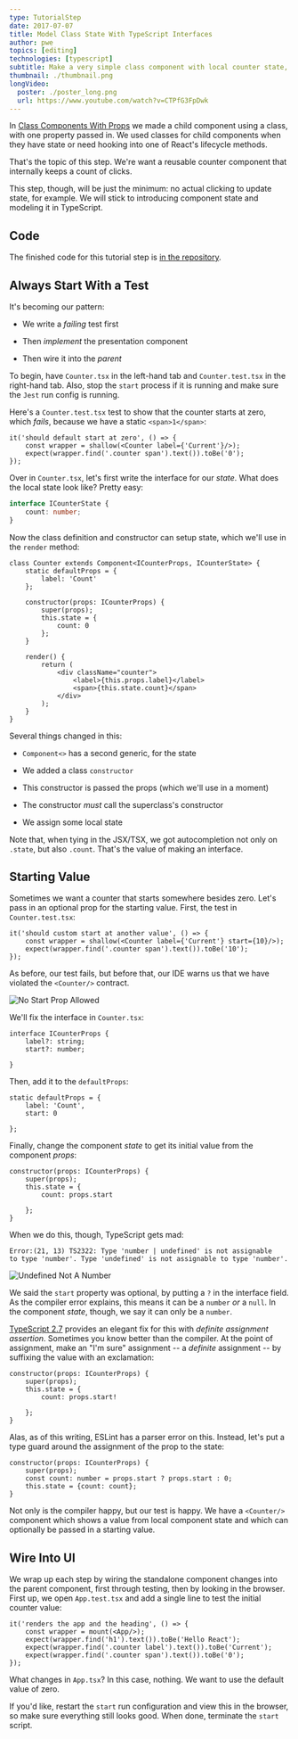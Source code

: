 ```yaml
---
type: TutorialStep
date: 2017-07-07
title: Model Class State With TypeScript Interfaces
author: pwe
topics: [editing]
technologies: [typescript]
subtitle: Make a very simple class component with local counter state, then make an interface for that state.
thumbnail: ./thumbnail.png
longVideo:
  poster: ./poster_long.png
  url: https://www.youtube.com/watch?v=CTPfG3FpDwk
---
```


In [Class Components With Props](../class_props/) we made a child component
using a class, with one property passed in. We used classes for child
components when they have state or need hooking into one of React's
lifecycle methods.

That's the topic of this step. We're want a reusable counter component
that internally keeps a count of clicks.

This step, though, will be just the minimum: no actual clicking to update
state, for example. We will stick to introducing component state and
modeling it in TypeScript.

## Code

The finished code for this tutorial step is
[in the repository](https://github.com/JetBrains/jetbrains_guide/tree/master/sites/pycharm-guide/demos/tutorials/react_typescript_tdd/class_state).


## Always Start With a Test

It's becoming our pattern:

- We write a *failing* test first

- Then *implement* the presentation component

- Then wire it into the *parent*

To begin, have `Counter.tsx` in the left-hand tab and `Counter.test.tsx`
in the right-hand tab. Also, stop the `start` process if it is running
and make sure the `Jest` run config is running.

Here's a `Counter.test.tsx` test to show that the counter starts at zero,
which *fails*, because we have a static `<span>1</span>`:

```typescript{}
it('should default start at zero', () => {
    const wrapper = shallow(<Counter label={'Current'}/>);
    expect(wrapper.find('.counter span').text()).toBe('0');
});
```

Over in `Counter.tsx`, let's first write the interface for our *state*.
What does the local state look like? Pretty easy:

```typescript
interface ICounterState {
    count: number;
}
```

Now the class definition and constructor can setup state, which we'll use
in the `render` method:

```typescript{}
class Counter extends Component<ICounterProps, ICounterState> {
    static defaultProps = {
        label: 'Count'
    };

    constructor(props: ICounterProps) {
        super(props);
        this.state = {
            count: 0
        };
    }

    render() {
        return (
            <div className="counter">
                <label>{this.props.label}</label>
                <span>{this.state.count}</span>
            </div>
        );
    }
}
```

Several things changed in this:

- `Component<>` has a second generic, for the state

- We added a class `constructor`

- This constructor is passed the props (which we'll use in a moment)

- The constructor *must* call the superclass's constructor

- We assign some local state

Note that, when tying in the JSX/TSX, we got autocompletion not only
on `.state`, but also `.count`. That's the value of making an interface.

## Starting Value

Sometimes we want a counter that starts somewhere besides zero. Let's pass
in an optional prop for the starting value. First, the test in
`Counter.test.tsx`:

```typescript{}
it('should custom start at another value', () => {
    const wrapper = shallow(<Counter label={'Current'} start={10}/>);
    expect(wrapper.find('.counter span').text()).toBe('10');
});
```

As before, our test fails, but before that, our IDE warns us that we have
violated the `<Counter/>` contract.

![No Start Prop Allowed](./screenshots/no_start.png)

We'll fix the interface in `Counter.tsx`:

```typescript{3}
interface ICounterProps {
    label?: string;
    start?: number;

}
```

Then, add it to the `defaultProps`:

```typescript{3}
static defaultProps = {
    label: 'Count',
    start: 0

};
```

Finally, change the component *state* to get its initial value from the
component *props*:

```typescript{4}
constructor(props: ICounterProps) {
    super(props);
    this.state = {
        count: props.start

    };
}
```

When we do this, though, TypeScript gets mad:

```
Error:(21, 13) TS2322: Type 'number | undefined' is not assignable
to type 'number'. Type 'undefined' is not assignable to type 'number'.
```

![Undefined Not A Number](./screenshots/undefined_not_number.png)

We said the `start` property was optional, by putting a `?` in the
interface field. As the compiler error explains, this means it can be
a `number` *or* a `null`. In the component *state*, though, we say
it can only be a `number`.

[TypeScript 2.7](https://www.typescriptlang.org/docs/handbook/release-notes/typescript-2-7.html)
provides an elegant fix for this with *definite assignment assertion*.
Sometimes you know better than the compiler. At the point of assignment,
make an "I'm sure" assignment -- a *definite* assignment -- by suffixing the
value with an exclamation:

```typescript{4}
constructor(props: ICounterProps) {
    super(props);
    this.state = {
        count: props.start!

    };
}
```

Alas, as of this writing, ESLint has a parser error on this. Instead,
let's put a type guard around the assignment of the prop to the state:

```typescript{}
constructor(props: ICounterProps) {
    super(props);
    const count: number = props.start ? props.start : 0;
    this.state = {count: count};
}
```

Not only is the compiler happy, but our test is happy. We have a
`<Counter/>` component which shows a value from local component state and
which can optionally be passed in a starting value.

## Wire Into UI

We wrap up each step by wiring the standalone component changes into the
parent component, first through testing, then by looking in the browser.
First up, we open `App.test.tsx` and add a single line to test the
initial counter value:

```typescript{5}
it('renders the app and the heading', () => {
    const wrapper = mount(<App/>);
    expect(wrapper.find('h1').text()).toBe('Hello React');
    expect(wrapper.find('.counter label').text()).toBe('Current');
    expect(wrapper.find('.counter span').text()).toBe('0');
});
```

What changes in `App.tsx`? In this case, nothing. We want to use the default
value of zero.

If you'd like, restart the `start` run configuration and view this in the
browser, so make sure everything still looks good. When done, terminate the
`start` script.

